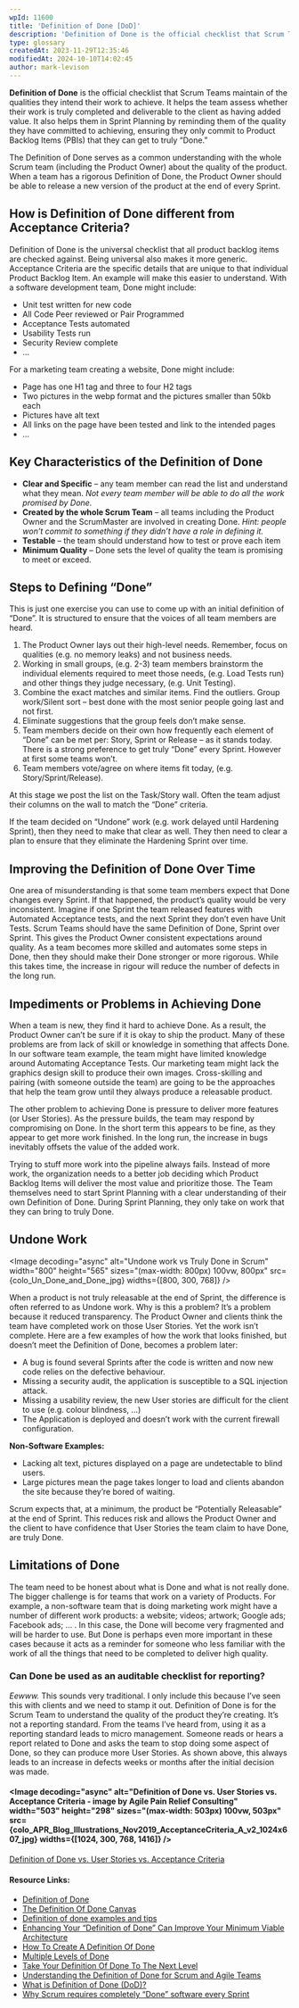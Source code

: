 ```yaml
---
wpId: 11600
title: 'Definition of Done [DoD]'
description: 'Definition of Done is the official checklist that Scrum Teams maintain of the qualities they intend their work to achieve. It helps the team assess whether their work is truly completed and deliverable to the client as having added value. It also helps them in Sprint Planning by reminding them of the quality they have committed to achieving, ...'
type: glossary
createdAt: 2023-11-29T12:35:46
modifiedAt: 2024-10-10T14:02:45
author: mark-levison
---
```





**Definition of Done** is the official checklist that Scrum Teams maintain of the qualities they intend their work to achieve. It helps the team assess whether their work is truly completed and deliverable to the client as having added value. It also helps them in Sprint Planning by reminding them of the quality they have committed to achieving, ensuring they only commit to Product Backlog Items (PBIs) that they can get to truly “Done.”

The Definition of Done serves as a common understanding with the whole Scrum team (including the Product Owner) about the quality of the product. When a team has a rigorous Definition of Done, the Product Owner should be able to release a new version of the product at the end of every Sprint.

## How is Definition of Done different from Acceptance Criteria?

Definition of Done is the universal checklist that all product backlog items are checked against. Being universal also makes it more generic. Acceptance Criteria are the specific details that are unique to that individual Product Backlog Item. An example will make this easier to understand. With a software development team, Done might include:

*   Unit test written for new code
*   All Code Peer reviewed or Pair Programmed
*   Acceptance Tests automated
*   Usability Tests run
*   Security Review complete
*   …

For a marketing team creating a website, Done might include:

*   Page has one H1 tag and three to four H2 tags
*   Two pictures in the webp format and the pictures smaller than 50kb each
*   Pictures have alt text
*   All links on the page have been tested and link to the intended pages
*   …

## Key Characteristics of the Definition of Done

*   **Clear and Specific** – any team member can read the list and understand what they mean. _Not every team member will be able to do all the work promised by Done._
*   **Created by the whole Scrum Team** – all teams including the Product Owner and the ScrumMaster are involved in creating Done. _Hint: people won’t commit to something if they didn’t have a role in defining it._
*   **Testable** – the team should understand how to test or prove each item
*   **Minimum Quality** – Done sets the level of quality the team is promising to meet or exceed.

## Steps to Defining “Done”

This is just one exercise you can use to come up with an initial definition of “Done”. It is structured to ensure that the voices of all team members are heard.

1.  The Product Owner lays out their high-level needs. Remember, focus on qualities (e.g. no memory leaks) and not business needs.
2.  Working in small groups, (e.g. 2-3) team members brainstorm the individual elements required to meet those needs, (e.g. Load Tests run) and other things they judge necessary, (e.g. Unit Testing).
3.  Combine the exact matches and similar items. Find the outliers. Group work/Silent sort – best done with the most senior people going last and not first.
4.  Eliminate suggestions that the group feels don’t make sense.
5.  Team members decide on their own how frequently each element of “Done” can be met per: Story, Sprint or Release – as it stands today. There is a strong preference to get truly “Done” every Sprint. However at first some teams won’t.
6.  Team members vote/agree on where items fit today, (e.g. Story/Sprint/Release).

At this stage we post the list on the Task/Story wall. Often the team adjust their columns on the wall to match the “Done” criteria.

If the team decided on “Undone” work (e.g. work delayed until Hardening Sprint), then they need to make that clear as well. They then need to clear a plan to ensure that they eliminate the Hardening Sprint over time.

## Improving the Definition of Done Over Time

One area of misunderstanding is that some team members expect that Done changes every Sprint. If that happened, the product’s quality would be very inconsistent. Imagine if one Sprint the team released features with Automated Acceptance tests, and the next Sprint they don’t even have Unit Tests. Scrum Teams should have the same Definition of Done, Sprint over Sprint. This gives the Product Owner consistent expectations around quality. As a team becomes more skilled and automates some steps in Done, then they should make their Done stronger or more rigorous. While this takes time, the increase in rigour will reduce the number of defects in the long run.

## Impediments or Problems in Achieving Done

When a team is new, they find it hard to achieve Done. As a result, the Product Owner can’t be sure if it is okay to ship the product. Many of these problems are from lack of skill or knowledge in something that affects Done. In our software team example, the team might have limited knowledge around Automating Acceptance Tests. Our marketing team might lack the graphics design skill to produce their own images. Cross-skilling and pairing (with someone outside the team) are going to be the approaches that help the team grow until they always produce a releasable product.

The other problem to achieving Done is pressure to deliver more features (or User Stories). As the pressure builds, the team may respond by compromising on Done. In the short term this appears to be fine, as they appear to get more work finished. In the long run, the increase in bugs inevitably offsets the value of the added work.

Trying to stuff more work into the pipeline always fails. Instead of more work, the organization needs to a better job deciding which Product Backlog Items will deliver the most value and prioritize those. The Team themselves need to start Sprint Planning with a clear understanding of their own Definition of Done. During Sprint Planning, they only take on work that they can bring to truly Done.

## Undone Work

<Image decoding="async" alt="Undone work vs Truly Done in Scrum" width="800" height="565" sizes="(max-width: 800px) 100vw, 800px" src={colo_Un_Done_and_Done_jpg} widths={[800, 300, 768]} />

When a product is not truly releasable at the end of Sprint, the difference is often referred to as Undone work. Why is this a problem? It’s a problem because it reduced transparency. The Product Owner and clients think the team have completed work on those User Stories. Yet the work isn’t complete. Here are a few examples of how the work that looks finished, but doesn’t meet the Definition of Done, becomes a problem later:

*   A bug is found several Sprints after the code is written and now new code relies on the defective behaviour.
*   Missing a security audit, the application is susceptible to a SQL injection attack.
*   Missing a usability review, the new User stories are difficult for the client to use (e.g. colour blindness, …)
*   The Application is deployed and doesn’t work with the current firewall configuration.

**Non-Software Examples:**

*   Lacking alt text, pictures displayed on a page are undetectable to blind users.
*   Large pictures mean the page takes longer to load and clients abandon the site because they’re bored of waiting.

Scrum expects that, at a minimum, the product be “Potentially Releasable” at the end of Sprint. This reduces risk and allows the Product Owner and the client to have confidence that User Stories the team claim to have Done, are truly Done.

## Limitations of Done

The team need to be honest about what is Done and what is not really done. The bigger challenge is for teams that work on a variety of Products. For example, a non-software team that is doing marketing work might have a number of different work products: a website; videos; artwork; Google ads; Facebook ads; … . In this case, the Done will become very fragmented and will be harder to use. But Done is perhaps even more important in these cases because it acts as a reminder for someone who less familiar with the work of all the things that need to be completed to deliver high quality.

### Can Done be used as an auditable checklist for reporting?

_Eewww._ This sounds very traditional. I only include this because I’ve seen this with clients and we need to stamp it out. Definition of Done is for the Scrum Team to understand the quality of the product they’re creating. It’s not a reporting standard. From the teams I’ve heard from, using it as a reporting standard leads to micro management. Someone reads or hears a report related to Done and asks the team to stop doing some aspect of Done, so they can produce more User Stories. As shown above, this always leads to an increase in defects weeks or months after the initial decision was made.

#### <Image decoding="async" alt="Definition of Done vs. User Stories vs. Acceptance Criteria - image by Agile Pain Relief Consulting" width="503" height="298" sizes="(max-width: 503px) 100vw, 503px" src={colo_APR_Blog_Illustrations_Nov2019_AcceptanceCriteria_A_v2_1024x607_jpg} widths={[1024, 300, 768, 1416]} />

[Definition of Done vs. User Stories vs. Acceptance Criteria](/blog/definition-of-done-user-stories-acceptance-criteria.html)

#### Resource Links:

*   [Definition of Done](https://www.agilealliance.org/glossary/definition-of-done)
*   [The Definition Of Done Canvas](https://www.kaizenko.com/the-definition-of-done-canvas-template/)
*   [Definition of done examples and tips](https://www.boost.co.nz/blog/2019/05/definition-of-done-examples-and-tips)
*   [Enhancing Your “Definition of Done” Can Improve Your Minimum Viable Architecture](https://www.infoq.com/articles/definition-of-done-mva/)
*   [How To Create A Definition Of Done](https://agilelearninglabs.com/2021/04/how-to-create-a-definition-of-done/)
*   [Multiple Levels of Done](https://www.mountaingoatsoftware.com/blog/multiple-levels-of-done)
*   [Take Your Definition Of Done To The Next Level](https://medium.com/the-liberators/take-your-definition-of-done-to-the-next-level-ec5e20e7ea4a)
*   [Understanding the Definition of Done for Scrum and Agile Teams](https://www.mitchlacey.com/learn-scrum/definition-of-done/)
*   [What is Definition of Done (DoD)?](https://www.scrumalliance.org/agilematters/articles/begin-with-the-end-in-mind-defining-done-in-every-coaching-engagement)
*   [Why Scrum requires completely “Done” software every Sprint](https://medium.com/the-liberators/why-scrum-requires-completely-done-software-every-sprint-f7fa3ca33286)